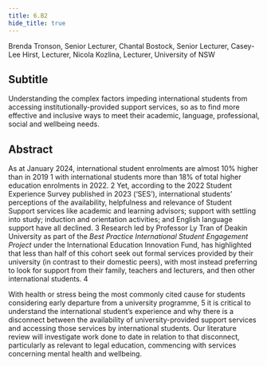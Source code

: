 ```yaml
---
title: 6.B2
hide_title: true
---
```


<AbstractHeader sKey='id6_B2'>
Brenda Tronson, Senior Lecturer, Chantal Bostock, Senior Lecturer, Casey-Lee Hirst, Lecturer, Nicola Kozlina, Lecturer, University of NSW
</AbstractHeader>

## Subtitle
Understanding the complex factors impeding international students from accessing institutionally-provided support services, so as to find more effective and inclusive ways to meet their academic, language, professional, social and wellbeing needs.

## Abstract
As at January 2024, international student enrolments are almost 10% higher than in 2019 1 with
international students more than 18% of total higher education enrolments in 2022. 2 Yet, according to
the 2022 Student Experience Survey published in 2023 (‘SES’), international students’ perceptions of
the availability, helpfulness and relevance of Student Support services like academic and learning
advisors; support with settling into study; induction and orientation activities; and English language
support have all declined. 3 Research led by Professor Ly Tran of Deakin University as part of the *Best
Practice International Student Engagement Project* under the International Education Innovation Fund,
has highlighted that less than half of this cohort seek out formal services provided by their university
(in contrast to their domestic peers), with most instead preferring to look for support from their family,
teachers and lecturers, and then other international students. 4

With health or stress being the most commonly cited cause for students considering early departure
from a university programme, 5 it is critical to understand the international student’s experience and why
there is a disconnect between the availability of university-provided support services and accessing
those services by international students. Our literature review will investigate work done to date in
relation to that disconnect, particularly as relevant to legal education, commencing with services
concerning mental health and wellbeing.